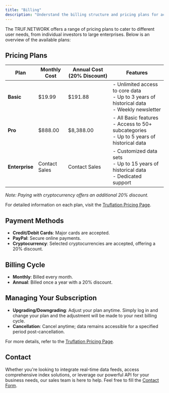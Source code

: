 ---
title: "Billing"
description: "Understand the billing structure and pricing plans for accessing TRUF.NETWORK services."
---

The TRUF.NETWORK offers a range of pricing plans to cater to different user needs, from individual investors to large enterprises. Below is an overview of the available plans:

## Pricing Plans

| Plan           | Monthly Cost  | Annual Cost (20% Discount) | Features                                                                                         |
| -------------- | ------------- | -------------------------- | ------------------------------------------------------------------------------------------------ |
| **Basic**      | $19.99        | $191.88                    | - Unlimited access to core data<br />- Up to 3 years of historical data<br />- Weekly newsletter |
| **Pro**        | $888.00       | $8,388.00                  | - All Basic features<br />- Access to 50+ subcategories<br />- Up to 5 years of historical data  |
| **Enterprise** | Contact Sales | Contact Sales              | - Customized data sets<br />- Up to 15 years of historical data<br />- Dedicated support         |

_Note: Paying with cryptocurrency offers an additional 20% discount._

For detailed information on each plan, visit the [Truflation Pricing Page](https://truflation.com/pricing).

## Payment Methods

- **Credit/Debit Cards**: Major cards are accepted.
- **PayPal**: Secure online payments.
- **Cryptocurrency**: Selected cryptocurrencies are accepted, offering a 20% discount.

## Billing Cycle

- **Monthly**: Billed every month.
- **Annual**: Billed once a year with a 20% discount.

## Managing Your Subscription

- **Upgrading/Downgrading**: Adjust your plan anytime. Simply log in and change your plan and the adjustment will be made to your next billing cycle.
- **Cancellation**: Cancel anytime; data remains accessible for a specified period post-cancellation.

For more details, refer to the [Truflation Pricing Page](https://truflation.com/pricing).

## Contact

Whether you're looking to integrate real-time data feeds, access comprehensive index solutions, or leverage our powerful API for your business needs, our sales team is here to help.
Feel free to fill the [Contact Form](https://truflation.com/contact).
